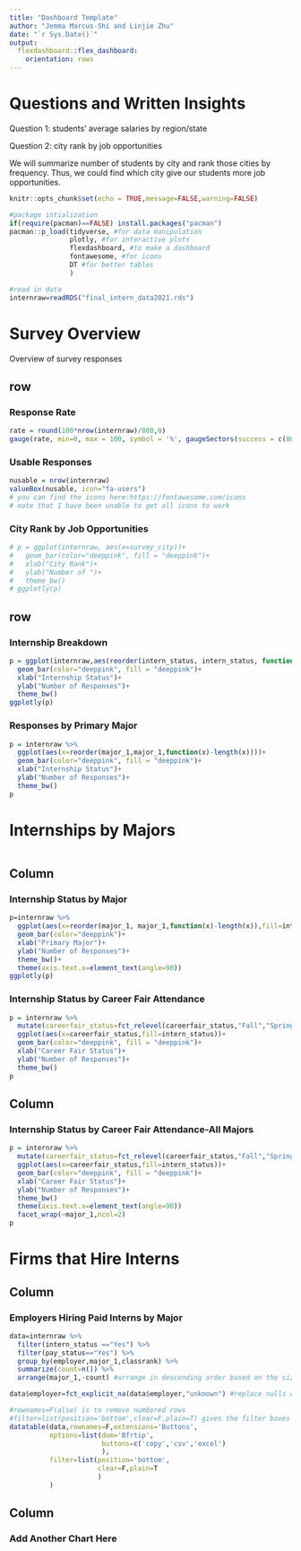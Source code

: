 ```yaml
---
title: "Dashboard Template"
author: "Jemma Marcus-Shi and Linjie Zhu"
date: "`r Sys.Date()`"
output:
  flexdashboard::flex_dashboard:
    orientation: rows
---
```


# Questions and Written Insights

Question 1: students' average salaries by region/state


Question 2: city rank by job opportunities

We will summarize number of students by city and rank those cities by frequency. Thus, we could find which city give our students more job opportunities. 












```r
knitr::opts_chunk$set(echo = TRUE,message=FALSE,warning=FALSE)

#package intialization
if(require(pacman)==FALSE) install.packages("pacman")
pacman::p_load(tidyverse, #for data manipulation
               plotly, #for interactive plots
               flexdashboard, #to make a dashboard
               fontawesome, #for icons
               DT #for better tables
               )

#read in data
internraw=readRDS("final_intern_data2021.rds")
```

# Survey Overview {data-orientation="columns"}

Overview of survey responses

## row {data-width="300"}

### Response Rate

```r
rate = round(100*nrow(internraw)/800,0)
gauge(rate, min=0, max = 100, symbol = '%', gaugeSectors(success = c(80,100), warning=c(40,79), danger = c(0, 39)))
```
### Usable Responses

```r
nusable = nrow(internraw)
valueBox(nusable, icon="fa-users")
# you can find the icons here:https://fontawesome.com/icons
# note that I have been unable to get all icons to work
```

### City Rank by Job Opportunities {data-orientation="columns"}

```r
# p = ggplot(internraw, aes(x=survey_city))+
#   geom_bar(color="deeppink", fill = "deeppink")+
#   xlab("City Rank")+
#   ylab("Number of ")+
#   theme_bw()
# ggplotly(p)
```

## row {data-height="600"}

### Internship Breakdown

```r
p = ggplot(internraw,aes(reorder(intern_status, intern_status, function(x)-length(x))))+
  geom_bar(color="deeppink", fill = "deeppink")+
  xlab("Internship Status")+
  ylab("Number of Responses")+
  theme_bw()
ggplotly(p)
```

### Responses by Primary Major

```r
p = internraw %>%
  ggplot(aes(x=reorder(major_1,major_1,function(x)-length(x))))+
  geom_bar(color="deeppink", fill = "deeppink")+
  xlab("Internship Status")+
  ylab("Number of Responses")+
  theme_bw()
p
```

# Internships by Majors {data-orientation="columns"}

```r

```

## Column {data-width="400"}

### Internship Status by Major

```r
p=internraw %>% 
  ggplot(aes(x=reorder(major_1, major_1,function(x)-length(x)),fill=intern_status))+
  geom_bar(color="deeppink")+
  xlab("Primary Major")+
  ylab("Number of Responses")+
  theme_bw()+
  theme(axis.text.x=element_text(angle=90))
ggplotly(p)
```

### Internship Status by Career Fair Attendance

```r
p = internraw %>%
  mutate(careerfair_status=fct_relevel(careerfair_status,"Fall","Spring", "Both", "Neither")) %>% 
  ggplot(aes(x=careerfair_status,fill=intern_status))+
  geom_bar(color="deeppink", fill = "deeppink")+
  xlab("Career Fair Status")+
  ylab("Number of Responses")+
  theme_bw()
p
```

## Column {data-width="600"}

### Internship Status by Career Fair Attendance-All Majors

```r
p = internraw %>%
  mutate(careerfair_status=fct_relevel(careerfair_status,"Fall","Spring", "Both", "Neither")) %>% 
  ggplot(aes(x=careerfair_status,fill=intern_status))+
  geom_bar(color="deeppink", fill = "deeppink")+
  xlab("Career Fair Status")+
  ylab("Number of Responses")+
  theme_bw()
  theme(axis.text.x=element_text(angle=90))
  facet_wrap(~major_1,ncol=2)
p
```

# Firms that Hire Interns {data-orientation="columns"}

## Column {data-width="500"}

### Employers Hiring Paid Interns by Major

```r
data=internraw %>% 
  filter(intern_status =="Yes") %>% 
  filter(pay_status=="Yes") %>%
  group_by(employer,major_1,classrank) %>%
  summarize(count=n()) %>% 
  arrange(major_1,-count) #arrange in descending order based on the size of the major

data$employer=fct_explicit_na(data$employer,"unknown") #replace nulls with "unknown" (seems to be a fillna() python alternative)

#rownames=F(alse) is to remove numbered rows
#filter=list(position='bottom',clear=F,plain=T) gives the filter boxes at the bottom
datatable(data,rownames=F,extensions='Buttons',
          options=list(dom='Bfrtip',
                       buttons=c('copy','csv','excel')
                       ),
          filter=list(position='bottom',
                      clear=F,plain=T
                      )
          ) 
```

## Column {data-width="500"}

### Add Another Chart Here

```r

```
